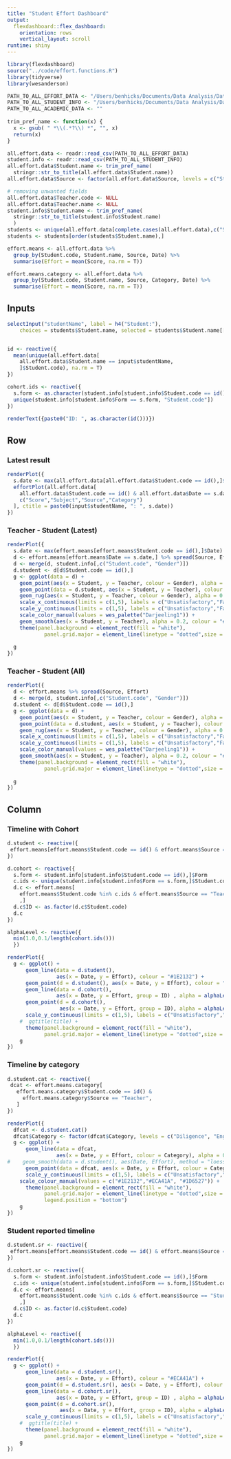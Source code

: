 ```yaml
---
title: "Student Effort Dashboard"
output: 
  flexdashboard::flex_dashboard:
    orientation: rows
    vertical_layout: scroll
runtime: shiny
---
```


```r
library(flexdashboard)
source("../code/effort.functions.R")
library(tidyverse)
library(wesanderson)
```

``` r
PATH_TO_ALL_EFFORT_DATA <- "/Users/benhicks/Documents/Data Analysis/Data-Oxley/Effort Data/oxley.all.effort.data.csv"
PATH_TO_ALL_STUDENT_INFO <- "/Users/benhicks/Documents/Data Analysis/Data-Oxley/Effort Data/oxley.all.student.info.csv"
PATH_TO_ALL_ACADEMIC_DATA <- ""
 
trim_pref_name <- function(x) {
  x <- gsub( " *\\(.*?\\) *", "", x)
  return(x)
}

all.effort.data <- readr::read_csv(PATH_TO_ALL_EFFORT_DATA)
student.info <- readr::read_csv(PATH_TO_ALL_STUDENT_INFO)
all.effort.data$Student.name <- trim_pref_name(
  stringr::str_to_title(all.effort.data$Student.name))
all.effort.data$Source <- factor(all.effort.data$Source, levels = c("Student", "Teacher"))

# removing unwanted fields
all.effort.data$Teacher.code <- NULL
all.effort.data$Teacher.name <- NULL
student.info$Student.name <- trim_pref_name(
  stringr::str_to_title(student.info$Student.name)
  )
students <- unique(all.effort.data[complete.cases(all.effort.data),c("Student.name","Student.code")])
students <- students[order(students$Student.name),]

effort.means <- all.effort.data %>% 
  group_by(Student.code, Student.name, Source, Date) %>% 
  summarise(Effort = mean(Score, na.rm = T))

effort.means.category <- all.effort.data %>% 
  group_by(Student.code, Student.name, Source, Category, Date) %>% 
  summarise(Effort = mean(Score, na.rm = T))
```

Inputs {.sidebar}
-----------------------------------------------------------------------

``` r
selectInput("studentName", label = h4("Student:"), 
    choices = students$Student.name, selected = students$Student.name[[1]])


id <- reactive({
  mean(unique(all.effort.data[
    all.effort.data$Student.name == input$studentName,
    ]$Student.code), na.rm = T)
})

cohort.ids <- reactive({
  s.form <- as.character(student.info[student.info$Student.code == id(), "Form"])
  unique(student.info[student.info$Form == s.form, "Student.code"])
})
  
renderText({paste0("ID: ", as.character(id()))})
```


Row {.tabset}
-----------------------------------------------------------------------

### Latest result

```r
renderPlot({
  s.date <- max(all.effort.data[all.effort.data$Student.code == id(),]$Date)
  effortPlot(all.effort.data[
    all.effort.data$Student.code == id() & all.effort.data$Date == s.date,
    c("Score","Subject","Source","Category")
  ], ctitle = paste0(input$studentName, ": ", s.date))
})
```

### Teacher - Student (Latest)

``` r
renderPlot({
  s.date <- max(effort.means[effort.means$Student.code == id(),]$Date)
  d <- effort.means[effort.means$Date == s.date,] %>% spread(Source, Effort)
  d <- merge(d, student.info[,c("Student.code", "Gender")])
  d.student <- d[d$Student.code == id(),]
  g <- ggplot(data = d) +
    geom_point(aes(x = Student, y = Teacher, colour = Gender), alpha = 0.3) +
    geom_point(data = d.student, aes(x = Student, y = Teacher), colour = "#1E2132", size = 3.) +
    geom_rug(aes(x = Student, y = Teacher, colour = Gender), alpha = 0.3) +
    scale_x_continuous(limits = c(1,5), labels = c("Unsatisfactory","Fair","Good","Very Good","Outstanding")) + 
    scale_y_continuous(limits = c(1,5), labels = c("Unsatisfactory","Fair","Good","Very Good","Outstanding")) +
    scale_color_manual(values = wes_palette("Darjeeling1")) +
    geom_smooth(aes(x = Student, y = Teacher), alpha = 0.2, colour = "#1E2132", size = .3) +
    theme(panel.background = element_rect(fill = "white"),
            panel.grid.major = element_line(linetype = "dotted",size = 0.2, colour = "light gray"))
  
  g
})
```

### Teacher - Student (All)

``` r
renderPlot({
  d <- effort.means %>% spread(Source, Effort)
  d <- merge(d, student.info[,c("Student.code", "Gender")])
  d.student <- d[d$Student.code == id(),]
  g <- ggplot(data = d) +
    geom_point(aes(x = Student, y = Teacher, colour = Gender), alpha = 0.3) +
    geom_point(data = d.student, aes(x = Student, y = Teacher), colour = "#1E2132", size = 4.) +
    geom_rug(aes(x = Student, y = Teacher, colour = Gender), alpha = 0.2) +
    scale_x_continuous(limits = c(1,5), labels = c("Unsatisfactory","Fair","Good","Very Good","Outstanding")) + 
    scale_y_continuous(limits = c(1,5), labels = c("Unsatisfactory","Fair","Good","Very Good","Outstanding")) +
    scale_color_manual(values = wes_palette("Darjeeling1")) +
    geom_smooth(aes(x = Student, y = Teacher), alpha = 0.2, colour = "#1E2132", size = .3) +
    theme(panel.background = element_rect(fill = "white"),
            panel.grid.major = element_line(linetype = "dotted",size = 0.2, colour = "light gray"))
  
  g
})
```

Column {data-width=650, .tabset}
-----------------------------------------------------------------------

### Timeline with Cohort

```r
d.student <- reactive({
 effort.means[effort.means$Student.code == id() & effort.means$Source == "Teacher",] 
})

d.cohort <- reactive({
  s.form <- student.info[student.info$Student.code == id(),]$Form
  c.ids <- unique(student.info[student.info$Form == s.form,]$Student.code)
  d.c <- effort.means[
    effort.means$Student.code %in% c.ids & effort.means$Source == "Teacher",
    ,]
  d.c$ID <- as.factor(d.c$Student.code)
  d.c
})

alphaLevel <- reactive({
  min(1.0,0.1/length(cohort.ids()))
  })

renderPlot({
  g <- ggplot() +
      geom_line(data = d.student(),
                aes(x = Date, y = Effort), colour = "#1E2132") + 
      geom_point(d = d.student(), aes(x = Date, y = Effort), colour = "#1E2132") +
      geom_line(data = d.cohort(),
                aes(x = Date, y = Effort, group = ID) , alpha = alphaLevel())+
      geom_point(d = d.cohort(),
                 aes(x = Date, y = Effort, group = ID), alpha = alphaLevel()/2) +
      scale_y_continuous(limits = c(1,5), labels = c("Unsatisfactory","Fair","Good","Very Good","Outstanding"))+
    #  ggtitle(title) +
      theme(panel.background = element_rect(fill = "white"),
            panel.grid.major = element_line(linetype = "dotted",size = 0.2, colour = "light gray"))
    g
})

```

### Timeline by category

```r
d.student.cat <- reactive({
 dcat <- effort.means.category[
   effort.means.category$Student.code == id() & 
     effort.means.category$Source == "Teacher",
   ] 
})

renderPlot({
  dfcat <- d.student.cat()
  dfcat$Category <- factor(dfcat$Category, levels = c("Diligence", "Engagement", "Behaviour"))
  g <- ggplot() +
      geom_line(data = dfcat,
                aes(x = Date, y = Effort, colour = Category), alpha = 0.8) + # other colour is "#ECA41A"
#    geom_smooth(data = d.student(), aes(Date, Effort), method = "loess") +
      geom_point(data = dfcat, aes(x = Date, y = Effort, colour = Category), alpha = 0.8) +
      scale_y_continuous(limits = c(1,5), labels = c("Unsatisfactory","Fair","Good","Very Good","Outstanding"))+
    scale_colour_manual(values = c("#1E2132","#ECA41A", "#1D6527")) +
      theme(panel.background = element_rect(fill = "white"),
            panel.grid.major = element_line(linetype = "dotted",size = 0.2, colour = "light gray"),
            legend.position = "bottom")
    g
})
```

### Student reported timeline

```r
d.student.sr <- reactive({
 effort.means[effort.means$Student.code == id() & effort.means$Source == "Student",] 
})

d.cohort.sr <- reactive({
  s.form <- student.info[student.info$Student.code == id(),]$Form
  c.ids <- unique(student.info[student.info$Form == s.form,]$Student.code)
  d.c <- effort.means[
    effort.means$Student.code %in% c.ids & effort.means$Source == "Student",
    ,]
  d.c$ID <- as.factor(d.c$Student.code)
  d.c
})

alphaLevel <- reactive({
  min(1.0,0.1/length(cohort.ids()))
  })

renderPlot({
  g <- ggplot() +
      geom_line(data = d.student.sr(),
                aes(x = Date, y = Effort), colour = "#ECA41A") + 
      geom_point(d = d.student.sr(), aes(x = Date, y = Effort), colour = "#ECA41A") +
      geom_line(data = d.cohort.sr(),
                aes(x = Date, y = Effort, group = ID) , alpha = alphaLevel())+
      geom_point(d = d.cohort.sr(),
                 aes(x = Date, y = Effort, group = ID), alpha = alphaLevel()/2) +
      scale_y_continuous(limits = c(1,5), labels = c("Unsatisfactory","Fair","Good","Very Good","Outstanding"))+
    #  ggtitle(title) +
      theme(panel.background = element_rect(fill = "white"),
            panel.grid.major = element_line(linetype = "dotted",size = 0.2, colour = "light gray"))
    g
})
```
